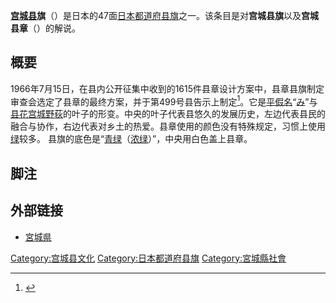 {{National flag infobox
|Name = 宫城县旗
|Article =
|Image =Flag of Miyagi Prefecture.svg
|Use = 110000
|Symbol =
|Proportion = 2:3
|Adoption = 1966年7月15日
|Design = |Diminutive =
}}
'''[[宫城县|宫城县]]旗'''（{{jpn|j=宮城県旗|hg=みやぎけんき|rm=Miyagi ken ki|f=}}）是日本的47面[[都道府县旗|日本都道府县旗]]之一。该条目是对'''宫城县旗'''以及'''宫城县章'''（{{jpn|j=宮城県章|hg=みやぎけんしょう|rm=|f=}}）的解说。

== 概要 ==
1966年7月15日，在县内公开征集中收到的1615件县章设计方案中，县章县旗制定审查会选定了县章的最终方案，并于第499号县告示上制定<ref>{{Cite web |url=http://www.pref.miyagi.jp/sibun/reiki_int/reiki_honbun/a7001029001.html |title=宮城県章及び宮城県旗 |accessdate=2013-04-05 |archive-date=2004-12-17 |archive-url=https://web.archive.org/web/20041217182434/http://www.pref.miyagi.jp/sibun/reiki_int/reiki_honbun/a7001029001.html |dead-url=yes }}</ref>。它是[[平假名|平假名]]“[[み|み]]”与[[县花|县花]][[宫城野荻|宫城野荻]]的叶子的形变。中央的叶子代表县悠久的发展历史，左边代表县民的融合与协作，右边代表对乡土的热爱。县章使用的颜色没有特殊规定，习惯上使用[[绿|绿]]较多。
县旗的底色是“[[青绿|青绿]]（[[浓绿|浓绿]]）”，中央用白色盖上县章。
== 脚注 ==
{{Reflist}}

== 外部链接==
* [http://www.pref.miyagi.jp/ 宮城県]{{Webarchive|url=https://archive.is/20120524100207/http://www.pref.miyagi.jp/english/index.htm |date=2012-05-24 }}
{{日本都道府县旗}}

[[Category:宫城县文化|Category:宫城县文化]]
[[Category:日本都道府县旗|Category:日本都道府县旗]]
[[Category:宮城縣社會|Category:宮城縣社會]]